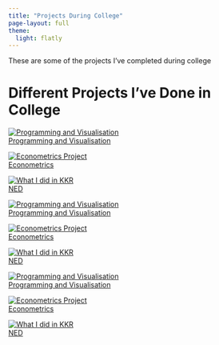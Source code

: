 ```yaml
---
title: "Projects During College"
page-layout: full
theme:
  light: flatly
---
```


These are some of the projects I've completed during college

# Different Projects I've Done in College
<div class="card-container two-row-grid">

  <a href="./data_project.qmd" class="card">
    <img src="car.jpg.webp" alt="Programming and Visualisation">
    <div class="card-overlay">Programming and Visualisation</div>
  </a>

  <a href="./econometrics_model.qmd" class="card">
    <img src="pension.jpg" alt="Econometrics Project">
    <div class="card-overlay">Econometrics</div>
  </a>

  <a href="./NED.qmd" class="card">
    <img src="NED.png" alt="What I did in KKR">
    <div class="card-overlay">NED</div>
  </a>

  <a href="./data_project.qmd" class="card">
    <img src="car.jpg.webp" alt="Programming and Visualisation">
    <div class="card-overlay">Programming and Visualisation</div>
  </a>

  <a href="./econometrics_model.qmd" class="card">
    <img src="pension.jpg" alt="Econometrics Project">
    <div class="card-overlay">Econometrics</div>
  </a>

  <a href="./NED.qmd" class="card">
    <img src="NED.png" alt="What I did in KKR">
    <div class="card-overlay">NED</div>
  </a>

</div>

<div class="video-grid">
  
  <a href="./data_project.qmd" class="card">
    <img src="car.jpg.webp" alt="Programming and Visualisation">
    <div class="card-overlay">Programming and Visualisation</div>
  </a>

  <a href="./econometrics_model.qmd" class="card">
    <img src="pension.jpg" alt="Econometrics Project">
    <div class="card-overlay">Econometrics</div>
  </a>

  <a href="./NED.qmd" class="card">
    <img src="NED.png" alt="What I did in KKR">
    <div class="card-overlay">NED</div>
  </a>

</div>